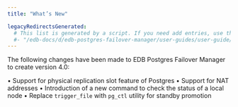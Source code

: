```yaml
---
title: "What’s New"

legacyRedirectsGenerated:
  # This list is generated by a script. If you need add entries, use the `legacyRedirects` key.
  #- "/edb-docs/d/edb-postgres-failover-manager/user-guides/user-guide/4.1/whats_new.html"
---
```


<div id="whats_new" class="registered_link"></div>

The following changes have been made to EDB Postgres Failover Manager to create version 4.0:

• Support for physical replication slot feature of Postgres
• Support for NAT addresses
• Introduction of a new command to check the status of a local node
• Replace `trigger_file` with `pg_ctl` utility for standby promotion
